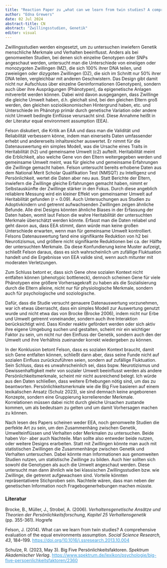 ```yaml
---
title: "Reaction Paper zu „what can we learn from twin studies? A comprehensive evaluation of the equal environment assumption“ von Felson (2014) "
author: "Edna Grewers"
date: 02 Jul 2024
abstract-title: CN
abstract: "Zwillingsstudien, Genetik"
editor: visual
---
```




Zwillingsstudien werden eingesetzt, um zu untersuchen inwiefern Genetik menschliche Merkmale und Verhalten beeinflusst. Anders als bei genomweiten Studien, bei denen sich einzelne Genotypen oder SNPs angeschaut werden, untersucht man die Unterschiede von eineiigen oder monozygoten Zwillingen (MZ), die sich 100% ihrer DNA teilen, und zweieiigen oder dizygoten Zwillingen (DZ), die sich im Schnitt nur 50% ihrer DNA teilen, vergleichbar mit anderen Geschwistern. Das Design gibt damit nicht nur Aufschluss über einzelne Geninformationen (Genotypen), sondern auch über ihre Ausprägungen (Phänotypen), da epigenetische Anlagen mitvererbt werden können. Dabei wird davon ausgegangen, dass Zwillinge die gleiche Umwelt haben, d.h. gleichalt sind, bei den gleichen Eltern groß werden, den gleichen sozioökonomischen Hintergrund haben, etc. und Unterschiede im Phänotyp primär durch genetische Variation oder andere nicht Umwelt bedingte Einflüsse verursacht sind. Diese Annahme heißt in der Literatur equal environment assumption (EEA).

Felson diskutiert, die Kritik an EAA und dass man die Validität und Reliabilität verbessern könne, indem man einerseits Daten umfassender erhebt und andererseits inhaltsreicher auswertet. Er nimmt für die Datenauswertung ein simples Modell, was die Ursache eines Traits in Heritabilität (h2) und gemeinsame Umwelt (c2) aufteilt. Heritabilität meint die Erblichkeit, also welche Gene von den Eltern weitergegeben werden und gemeinsame Umwelt meint, was für gleiche und gemeinsame Erfahrungen die Zwillinge gemacht haben. Felson untersucht bereits erhobene Daten aus dem National Merit Scholar Qualifikation Test (NMSQT) zu Intelligenz und Persönlichkeit, wertet die Daten aber neu aus. Statt Berichte der Eltern, inwiefern die Zwillinge gleiche Erfahrungen gemacht haben, nimmt er Selbstauskünfte der Zwillinge stärker in den Fokus. Durch diese angeblich reliablere Messung wird ein kleiner Effekt von gemeinsamer Umwelt auf Heritabilität gefunden (r = 0.09). Auch Untersuchungen aus Studien zu Adoptivkindern und getrennt aufwachsenden Zwillingen zeigen ähnliche Befunde. Alle drei Designs könnten ähnliche Biases in der Erfassung der Daten haben, womit laut Felson die wahre Heritabilität der untersuchten Merkmale überschätzt werden könnte. Erfasst man die Daten reliabel und geht davon aus, dass EEA stimmt, dann würde man keine großen Unterschiede erwarten, wenn man für gemeinsame Umwelt kontrolliert. Felsons Datenauswertung fand eine signifikante Reduktion von h2 bei Neurotizismus, und größere nicht signifikante Reduktionen bei ca. der Hälfte der untersuchten Merkmale. Da diese Konfundierung keine Muster aufzeigt, schließt Felson daraus, dass es sich wahrscheinlich um zufällige Fluktuation handelt und die Ergebnisse von EEA valide sind, wenn auch mitunter mit moderaten Verletzungen.

Zum Schluss betont er, dass sich Gene ohne sozialen Kontext nicht entfalten können (phenotypic bottleneck), dennoch scheinen Gene für viele Phänotypen eine größere Vorhersagekraft zu haben als die Sozialisierung durch die Eltern alleine, nicht nur für physiologische Merkmale, sondern auch für psychologische und soziologische.

Dafür, dass die Studie versucht genauere Datenauswertung vorzunehmen, war ich etwas überrascht, dass ein simples Modell zur Auswertung genutzt wurde und nicht etwa das von Brocke (Brocke 2006), indem nicht nur Erbe und Umwelt getrennt voneinander, sondern auch ihre Interaktion berücksichtigt wird. Dass Kinder reaktiv gefördert werden oder sich aktiv ihre eigene Umgebung suchen und gestalten, scheint mir ein wichtiger Faktor zu sein, um nicht nur den Einfluss der Genetik, sondern auch den der Umwelt und ihre Verhältnis zueinander korrekt wiedergeben zu können.

In der Konklusion betont Felson, dass es sozialen Kontext braucht, damit sich Gene entfalten können, schließt dann aber, dass seine Funde nicht auf sozialen Einfluss zurückzuführen seien, sondern auf zufällige Fluktuation. Sein Schluss, dass es unwahrscheinlich sei, dass bspw. Neurotizismus und Gewissenhaftigkeit mehr von sozialer Umwelt beeinflusst werden als andere Persönlichkeitsmerkmale, scheint mir nicht ausreichend belegt. Ich würde aus den Daten schließen, dass weitere Erhebungen nötig sind, um das zu beantworten. Persönlichkeitsmerkmale wie die Big Five basieren auf einem lexikalischen Ansatz (Schulz 2023), sie sind demnach keine angeborenen Konzepte, sondern eine Gruppierung korrelierender Merkmale. Korrelationen müssen dabei nicht durch gleiche Ursachen zustande kommen, um als bedeutsam zu gelten und um damit Vorhersagen machen zu können.

Nach lesen des Papers scheinen weder EEA, noch genomweite Studien die perfekte Art zu sein, um den Zusammenhäng zwischen Genetik, Umwelteinflüssen und Verhalten oder Merkmalen zu untersuchen. Beide haben Vor- aber auch Nachteile. Man sollte also entweder beide nutzen, oder weitere Designs erarbeiten. Statt mit Zwillingen könnte man auch mit statistischen Zwillingen die Zusammenhänge zwischen Genetik und Verhalten untersuchen. Dabei könnte man Informationen aus genomweiten Studien nutzen, um statistische Zwillinge zu bilden. Auch hier sollten sich sowohl die Genotypen als auch die Umwelt angeschaut werden. Diese untersucht man dann ähnlich wie bei klassischen Zwillingsstudien bzw. wie Zwillinge, die getrennt aufgewachsen sind. Vorteile könnten repräsentativere Stichproben sein. Nachteile wären, dass man neben der genetischen Information noch Fragebogenerhebungen machen müsste.

### Literatur

Brocke, B., Müller, J., Strobel, A. (2006). *Verhaltensgenetische Ansätze und Theorien der Persönlichkeitsforschung, Kapitel 25 Verhaltensgenetik* (pp. 355-361). Hogrefe

Felson, J. (2014). What can we learn from twin studies? A comprehensive evaluation of the equal environments assumption. *Social Science Research, 43*, 184–199. <https://doi.org/10.1016/j.ssresearch.2013.10.004>{style="color:#3498db"}

Schulze, R. (2023, May 3). Big Five Persönlichkeitsfaktoren. *Spektrum Akademischer Verlag*. <https://www.spektrum.de/lexikon/psychologie/big-five-persoenlichkeitsfaktoren/2360>{style="color:#3498db"}
